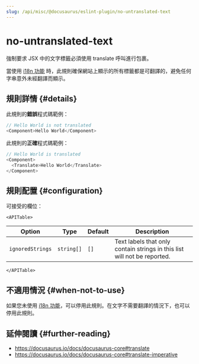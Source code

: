 ```yaml
---
slug: /api/misc/@docusaurus/eslint-plugin/no-untranslated-text
---
```


# no-untranslated-text


強制要求 JSX 中的文字標籤必須使用 translate 呼叫進行包裹。

當使用 [i18n 功能](../../../i18n/i18n-introduction.mdx) 時，此規則確保網站上顯示的所有標籤都是可翻譯的，避免任何字串意外未經翻譯而顯示。

## 規則詳情 {#details}

此規則的**錯誤**程式碼範例：

```js
// Hello World is not translated
<Component>Hello World</Component>
```

此規則的**正確**程式碼範例：

```js
// Hello World is translated
<Component>
  <Translate>Hello World</Translate>
</Component>
```

## 規則配置 {#configuration}

可接受的欄位：

```mdx-code-block
<APITable>
```

| Option | Type | Default | Description |
| --- | --- | --- | --- |
| `ignoredStrings` | `string[]` | `[]` | Text labels that only contain strings in this list will not be reported. |

```mdx-code-block
</APITable>
```

## 不適用情況 {#when-not-to-use}

如果您未使用 [i18n 功能](../../../i18n/i18n-introduction.mdx)，可以停用此規則。在文字不需要翻譯的情況下，也可以停用此規則。

## 延伸閱讀 {#further-reading}

- https://docusaurus.io/docs/docusaurus-core#translate
- https://docusaurus.io/docs/docusaurus-core#translate-imperative